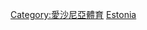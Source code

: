 {{Catnav|頁面分類|各種主題的頁面分類|按國家分類|各國體育|愛沙尼亞體育}}
{{Catnav|頁面分類|各種主題的頁面分類|按國家分類|各國體育|各國足球}}
{{Catnav|頁面分類|...|球類運動|足球|各國足球}}
{{Catnav|頁面分類|...|体育|各國體育|愛沙尼亞體育}}
{{Catnav|頁面分類|...|体育|各國體育|各國足球}}
{{Commons category|Association football in Estonia}}

[[Category:愛沙尼亞體育|Category:愛沙尼亞體育]]
[[Category:歐洲各國足球|Estonia]]